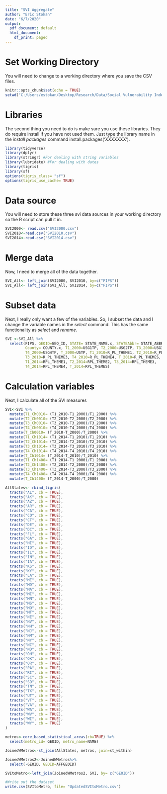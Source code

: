 ---
title: "SVI Aggregate"
author: "Eric Stokan"
date: "6/7/2020"
output:
  pdf_document: default
  html_document:
    df_print: paged
---

# Set Working Directory

You will need to change to a working directory where you save the CSV files.

```{r setup}
knitr::opts_chunk$set(echo = TRUE)
setwd("C:/Users/estokan/Desktop/Research/Data/Social Vulnerability Index")
```

# Libraries

The second thing you need to do is make sure you use these libraries.  They do require install if you have not used them.  Just type the library name in the *install packages* command install.packages('XXXXXXX').

```{r Libraries, echo=TRUE, message=FALSE, warning=FALSE}
library(tidyverse)
library(dplyr)
library(stringr) #For dealing with string variables
library(lubridate) #For dealing with dates
library(tigris)
library(sf)
options(tigris_class= "sf")
options(tigris_use_cache= TRUE)
```


# Data source

You will need to store these three svi data sources in your working directory so the R script can pull it in.

```{r Data SVI, echo=TRUE, message=FALSE, warning=FALSE, paged.print=FALSE}

SVI2000<- read.csv("SVI2000.csv")
SVI2010<-read.csv("SVI2010.csv")
SVI2014<-read.csv("SVI2014.csv")
```

# Merge data

Now, I need to merge all of the data together.

```{r Merge Data, echo=TRUE, message=FALSE, warning=FALSE, paged.print=FALSE}

SVI_All<- left_join(SVI2000, SVI2010, by=c("FIPS"))
SVI_All<- left_join(SVI_All, SVI2014, by=c("FIPS"))

```

# Subset data

Next, I really only want a few of the variables.  So, I subset the data and I change the variable names in the *select* command.  This has the same functionality as *select* and *rename*.

```{r SVI Calcualtions, echo=TRUE, message=FALSE, warning=FALSE, paged.print=FALSE}

SVI <-SVI_All %>%
  select(FIPS, GEOID=GEO_ID, STATE= STATE_NAME.x, STATEAbbr= STATE_ABBR.x, 
         County= COUNTY.x, T1_2000=USG1TP, T2_2000=USG2TP, T3_2000=USG3TP, 
         T4_2000=USG4TP, T_2000=USTP, T1_2010=R_PL_THEME1, T2_2010=R_PL_THEME2, 
         T3_2010=R_PL_THEME3, T4_2010=R_PL_THEME4, T_2010=R_PL_THEMES, 
         T1_2014=RPL_THEME1, T2_2014=RPL_THEME2, T3_2014=RPL_THEME3, 
         T4_2014=RPL_THEME4, T_2014=RPL_THEMES)
```

# Calculation variables

Next, I calculate all of the SVI measures

```{r SVI Mutations, echo=TRUE, message=FALSE, warning=FALSE, paged.print=FALSE}
SVI<-SVI %>%
  mutate(T1_Ch0010= (T1_2010-T1_2000)/T1_2000) %>%
  mutate(T2_Ch0010= (T2_2010-T2_2000)/T2_2000) %>%
  mutate(T3_Ch0010= (T3_2010-T3_2000)/T3_2000) %>%
  mutate(T4_Ch0010= (T4_2010-T4_2000)/T4_2000) %>%
  mutate(T_Ch0010= (T_2010-T_2000)/T_2000) %>%
  mutate(T1_Ch1014= (T1_2014-T1_2010)/T1_2010) %>%
  mutate(T2_Ch1014= (T2_2014-T2_2010)/T2_2010) %>%
  mutate(T3_Ch1014= (T3_2014-T3_2010)/T3_2010) %>%
  mutate(T4_Ch1014= (T4_2014-T4_2010)/T4_2010) %>%
  mutate(T_Ch1014= (T_2014-T_2010)/T_2010) %>%
  mutate(T1_Ch1400= (T1_2014-T1_2000)/T1_2000) %>%
  mutate(T2_Ch1400= (T2_2014-T2_2000)/T2_2000) %>%
  mutate(T3_Ch1400= (T3_2014-T3_2000)/T3_2000) %>%
  mutate(T4_Ch1400= (T4_2014-T4_2000)/T4_2000) %>%
  mutate(T_Ch1400= (T_2014-T_2000)/T_2000) 
```

```{r Get Tracts by Metro, echo=TRUE, message=FALSE, warning=FALSE, paged.print=FALSE}
AllStates<- rbind_tigris(
  tracts("AL", cb = TRUE), 
  tracts("AK", cb = TRUE),
  tracts("AZ", cb = TRUE), 
  tracts("AR", cb = TRUE),
  tracts("CA", cb = TRUE), 
  tracts("CO", cb = TRUE),
  tracts("CT", cb = TRUE), 
  tracts("DE", cb = TRUE),
  tracts("DC", cb = TRUE), 
  tracts("FL", cb = TRUE),
  tracts("GA", cb = TRUE), 
  tracts("HI", cb = TRUE),
  tracts("ID", cb = TRUE), 
  tracts("IL", cb = TRUE),
  tracts("IN", cb = TRUE), 
  tracts("IA", cb = TRUE),
  tracts("KS", cb = TRUE), 
  tracts("KY", cb = TRUE),
  tracts("LA", cb = TRUE), 
  tracts("ME", cb = TRUE),
  tracts("MD", cb = TRUE), 
  tracts("MA", cb = TRUE),
  tracts("MI", cb = TRUE), 
  tracts("MN", cb = TRUE),
  tracts("MS", cb = TRUE), 
  tracts("MO", cb = TRUE),
  tracts("MT", cb = TRUE), 
  tracts("NE", cb = TRUE),
  tracts("NV", cb = TRUE), 
  tracts("NH", cb = TRUE),
  tracts("NJ", cb = TRUE), 
  tracts("NM", cb = TRUE),
  tracts("NY", cb = TRUE),
  tracts("NC", cb = TRUE), 
  tracts("ND", cb = TRUE),
  tracts("OH", cb = TRUE), 
  tracts("OK", cb = TRUE),
  tracts("OR", cb = TRUE), 
  tracts("PA", cb = TRUE),
  tracts("RI", cb = TRUE), 
  tracts("SC", cb = TRUE),
  tracts("SD", cb = TRUE), 
  tracts("TN", cb = TRUE),
  tracts("TX", cb = TRUE), 
  tracts("UT", cb = TRUE),
  tracts("VT", cb = TRUE), 
  tracts("VA", cb = TRUE),
  tracts("WA", cb = TRUE), 
  tracts("WV", cb = TRUE),
  tracts("WI", cb = TRUE), 
  tracts("WY", cb = TRUE)
)
```

```{r Get Tracts by Metro2, echo=TRUE, message=FALSE, warning=FALSE, paged.print=FALSE}
metros<-core_based_statistical_areas(cb=TRUE) %>%
  select(metro_id= GEOID, metro_name=NAME)

JoinedWMetros<-st_join(AllStates, metros, join=st_within)

JoinedWMetros2<-JoinedWMetros%>%
  select(-GEOID, GEOID=AFFGEOID)

```

```{r Join SVI to Metros, echo=TRUE, message=FALSE, warning=FALSE, paged.print=FALSE}

SVItoMetro<-left_join(JoinedWMetros2, SVI, by= c("GEOID"))

```


```{r Write out data, echo=TRUE, message=FALSE, warning=FALSE}
#Write out the dataset
write.csv(SVItoMetro, file= "UpdatedSVItoMetro.csv")

```